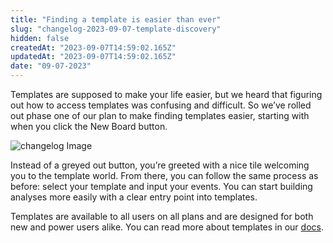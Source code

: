 ```yaml
---
title: "Finding a template is easier than ever"
slug: "changelog-2023-09-07-template-discovery"
hidden: false
createdAt: "2023-09-07T14:59:02.165Z"
updatedAt: "2023-09-07T14:59:02.165Z"
date: "09-07-2023"
---
```

Templates are supposed to make your life easier, but we heard that figuring out how to access templates was confusing and difficult. So we’ve rolled out phase one of our plan to make finding templates easier, starting with when you click the New Board button. 

![changelog Image](/changelog/new-board-empty-state.gif)

Instead of a greyed out button, you’re greeted with a nice tile welcoming you to the template world. From there, you can follow the same process as before: select your template and input your events. You can start building analyses more easily with a clear entry point into templates. 

Templates are available to all users on all plans and are designed for both new and power users alike. You can read more about templates in our [docs](https://docs.mixpanel.com/docs/analysis/boards/templates).
